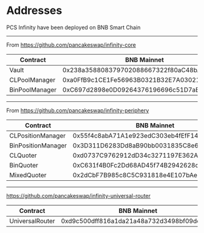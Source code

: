 
# Addresses 

<Callout type="note">
  PCS Infinity have been deployed on BNB Smart Chain
</Callout>

--- 

From https://github.com/pancakeswap/infinity-core

| Contract | BNB Mainnet  | BNB Testnet |
| ------ | ------ | ------ |
| Vault | 0x238a358808379702088667322f80aC48bAd5e6c4 | 0x2CdB3EC82EE13d341Dc6E73637BE0Eab79cb79dD | 
| CLPoolManager | 0xa0FfB9c1CE1Fe56963B0321B32E7A0302114058b | 0x36A12c70c9Cf64f24E89ee132BF93Df2DCD199d4 | 
| BinPoolManager | 0xC697d2898e0D09264376196696c51D7aBbbAA4a9 | 0xe71d2e0230cE0765be53A8A1ee05bdACF30F296B |

---- 

From https://github.com/pancakeswap/infinity-periphery

| Contract | BNB Mainnet  | BNB Testnet |
| ------ | ------ | ------ |
| CLPositionManager | 0x55f4c8abA71A1e923edC303eb4fEfF14608cC226 | 0x77DedB52EC6260daC4011313DBEE09616d30d122 |
| BinPositionManager | 0x3D311D6283Dd8aB90bb0031835C8e606349e2850 | 0x68B834232da911c787bcF782CED84ec5d36909a7 |
| CLQuoter | 0xd0737C9762912dD34c3271197E362Aa736Df0926 | 0x5d544D0ad627a72d7Fb53c22D8888663FC5d5B0d |
| BinQuoter | 0xC631f4B0Fc2Dd68AD45f74B2942628db117dD359 | 0x82E7741E3DE763692785cfDB536D168B1226c4d5 |
| MixedQuoter | 0x2dCbF7B985c8C5C931818e4E107bAe8aaC8dAB7C | 0xdf70a0A2DADC2a01dbE165702aa6dCdf034628b0 |

---- 
https://github.com/pancakeswap/infinity-universal-router

| Contract | BNB Mainnet  | BNB Testnet |
| ------ | ------ | ------ |
| UniversalRouter | 0xd9c500dff816a1da21a48a732d3498bf09dc9aeb | 0x87FD5305E6a40F378da124864B2D479c2028BD86 |